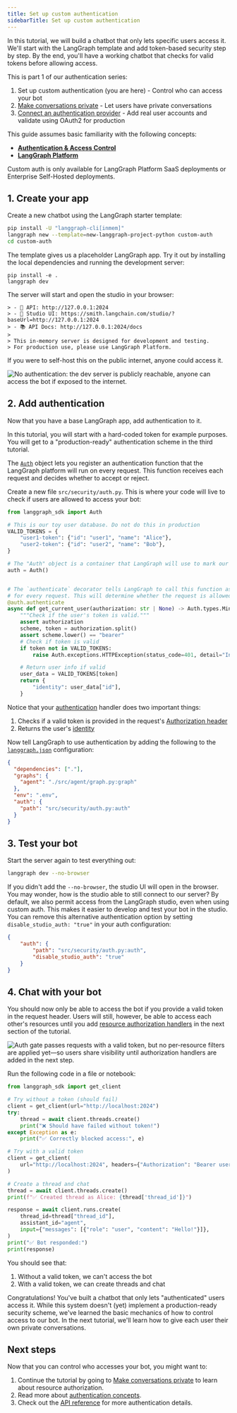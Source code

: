 ```yaml
---
title: Set up custom authentication
sidebarTitle: Set up custom authentication
---
```

In this tutorial, we will build a chatbot that only lets specific users access it. We'll start with the LangGraph template and add token-based security step by step. By the end, you'll have a working chatbot that checks for valid tokens before allowing access.

This is part 1 of our authentication series:

1. Set up custom authentication (you are here) - Control who can access your bot
2. [Make conversations private](/langgraph-platform/resource-auth) - Let users have private conversations
3. [Connect an authentication provider](/langgraph-platform/add-auth-server) - Add real user accounts and validate using OAuth2 for production

This guide assumes basic familiarity with the following concepts:

* [**Authentication & Access Control**](/langgraph-platform/auth)
* [**LangGraph Platform**](/langgraph-platform/index)

<Note>
Custom auth is only available for LangGraph Platform SaaS deployments or Enterprise Self-Hosted deployments.
</Note>

## 1. Create your app

Create a new chatbot using the LangGraph starter template:

```bash
pip install -U "langgraph-cli[inmem]"
langgraph new --template=new-langgraph-project-python custom-auth
cd custom-auth
```

The template gives us a placeholder LangGraph app. Try it out by installing the local dependencies and running the development server:

```shell
pip install -e .
langgraph dev
```

The server will start and open the studio in your browser:

```
> - 🚀 API: http://127.0.0.1:2024
> - 🎨 Studio UI: https://smith.langchain.com/studio/?baseUrl=http://127.0.0.1:2024
> - 📚 API Docs: http://127.0.0.1:2024/docs
>
> This in-memory server is designed for development and testing.
> For production use, please use LangGraph Platform.
```

If you were to self-host this on the public internet, anyone could access it.

![No authentication: the dev server is publicly reachable, anyone can access the bot if exposed to the internet.](/langgraph-platform/images/no-auth.png)

## 2. Add authentication

Now that you have a base LangGraph app, add authentication to it.

<Note>
In this tutorial, you will start with a hard-coded token for example purposes. You will get to a "production-ready" authentication scheme in the third tutorial.
</Note>

The [`Auth`](https://langchain-ai.github.io/langgraph/cloud/reference/sdk/python-sdk_ref#langgraph_sdk.auth.Auth) object lets you register an authentication function that the LangGraph platform will run on every request. This function receives each request and decides whether to accept or reject.

Create a new file `src/security/auth.py`. This is where your code will live to check if users are allowed to access your bot:

```python {highlight={10,15-16}} title="src/security/auth.py"
from langgraph_sdk import Auth

# This is our toy user database. Do not do this in production
VALID_TOKENS = {
    "user1-token": {"id": "user1", "name": "Alice"},
    "user2-token": {"id": "user2", "name": "Bob"},
}

# The "Auth" object is a container that LangGraph will use to mark our authentication function
auth = Auth()


# The `authenticate` decorator tells LangGraph to call this function as middleware
# for every request. This will determine whether the request is allowed or not
@auth.authenticate
async def get_current_user(authorization: str | None) -> Auth.types.MinimalUserDict:
    """Check if the user's token is valid."""
    assert authorization
    scheme, token = authorization.split()
    assert scheme.lower() == "bearer"
    # Check if token is valid
    if token not in VALID_TOKENS:
        raise Auth.exceptions.HTTPException(status_code=401, detail="Invalid token")

    # Return user info if valid
    user_data = VALID_TOKENS[token]
    return {
        "identity": user_data["id"],
    }
```

Notice that your [authentication](https://langchain-ai.github.io/langgraph/cloud/reference/sdk/python-sdk_ref#langgraph_sdk.auth.Auth.authenticate) handler does two important things:

1. Checks if a valid token is provided in the request's [Authorization header](https://developer.mozilla.org/en-US/docs/Web/HTTP/Headers/Authorization)
2. Returns the user's [identity](https://langchain-ai.github.io/langgraph/cloud/reference/sdk/python-sdk_ref#langgraph_sdk.auth.types.MinimalUserDict)

Now tell LangGraph to use authentication by adding the following to the [`langgraph.json`](/langgraph-platform/cli#configuration-file) configuration:

```json {highlight={7-9}} title="langgraph.json"
{
  "dependencies": ["."],
  "graphs": {
    "agent": "./src/agent/graph.py:graph"
  },
  "env": ".env",
  "auth": {
    "path": "src/security/auth.py:auth"
  }
}
```

## 3. Test your bot

Start the server again to test everything out:

```bash
langgraph dev --no-browser
```

If you didn't add the `--no-browser`, the studio UI will open in the browser. You may wonder, how is the studio able to still connect to our server? By default, we also permit access from the LangGraph studio, even when using custom auth. This makes it easier to develop and test your bot in the studio. You can remove this alternative authentication option by setting `disable_studio_auth: "true"` in your auth configuration:

```json
{
    "auth": {
        "path": "src/security/auth.py:auth",
        "disable_studio_auth": "true"
    }
}
```

## 4. Chat with your bot

You should now only be able to access the bot if you provide a valid token in the request header. Users will still, however, be able to access each other's resources until you add [resource authorization handlers](/langgraph-platform/auth#resource-specific-handlers) in the next section of the tutorial.

![Auth gate passes requests with a valid token, but no per-resource filters are applied yet—so users share visibility until authorization handlers are added in the next step.](/langgraph-platform/images/authentication.png)

Run the following code in a file or notebook:

```python
from langgraph_sdk import get_client

# Try without a token (should fail)
client = get_client(url="http://localhost:2024")
try:
    thread = await client.threads.create()
    print("❌ Should have failed without token!")
except Exception as e:
    print("✅ Correctly blocked access:", e)

# Try with a valid token
client = get_client(
    url="http://localhost:2024", headers={"Authorization": "Bearer user1-token"}
)

# Create a thread and chat
thread = await client.threads.create()
print(f"✅ Created thread as Alice: {thread['thread_id']}")

response = await client.runs.create(
    thread_id=thread["thread_id"],
    assistant_id="agent",
    input={"messages": [{"role": "user", "content": "Hello!"}]},
)
print("✅ Bot responded:")
print(response)
```

You should see that:

1. Without a valid token, we can't access the bot
2. With a valid token, we can create threads and chat

Congratulations! You've built a chatbot that only lets "authenticated" users access it. While this system doesn't (yet) implement a production-ready security scheme, we've learned the basic mechanics of how to control access to our bot. In the next tutorial, we'll learn how to give each user their own private conversations.

## Next steps

Now that you can control who accesses your bot, you might want to:

1. Continue the tutorial by going to [Make conversations private](/langgraph-platform/resource-auth) to learn about resource authorization.
2. Read more about [authentication concepts](/langgraph-platform/auth).
3. Check out the [API reference](https://langchain-ai.github.io/langgraph/cloud/reference/sdk/python-sdk_ref) for more authentication details.
